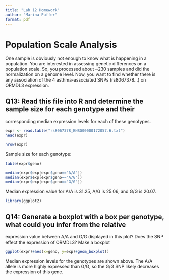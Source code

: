 ```yaml
---
title: "Lab 12 Homework"
author: "Marina Puffer"
format: pdf
---
```


# Population Scale Analysis 

One sample is obviously not enough to know what is happening in a population. You are
interested in assessing genetic differences on a population scale. So, you processed about
~230 samples and did the normalization on a genome level. Now, you want to find whether
there is any association of the 4 asthma-associated SNPs (rs8067378...) on ORMDL3
expression.

## Q13: Read this file into R and determine the sample size for each genotype and their
corresponding median expression levels for each of these genotypes.

```r
expr <- read.table("rs8067378_ENSG00000172057.6.txt")
head(expr)
```
```r
nrow(expr)
```
Sample size for each genotype:
```r
table(expr$geno)
```

```r
median(expr$exp[expr$geno=="A/A"])
median(expr$exp[expr$geno=="A/G"])
median(expr$exp[expr$geno=="G/G"])
```
Median expression value for A/A is 31.25, A/G is 25.06, and G/G is 20.07. 



```r
library(ggplot2)
```

## Q14: Generate a boxplot with a box per genotype, what could you infer from the relative
expression value between A/A and G/G displayed in this plot? Does the SNP effect the
expression of ORMDL3?
Make a boxplot
```r
ggplot(expr)+aes(x=geno, y=exp)+geom_boxplot()
```
Median expression levels for the genotypes are shown above. The A/A allele is more highly expressed than G/G, so the G/G SNP likely decreases the expression of this gene. 

